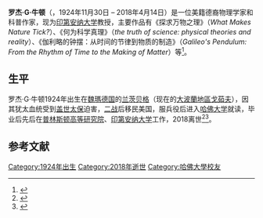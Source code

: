 '''罗杰·G·牛顿'''（{{lang-en|Roger G. Newton}}，1924年11月30日 – 2018年4月14日）是一位美籍德裔物理学家和科普作家，现为[[印第安纳大学|印第安纳大学]]教授，主要作品有《探求万物之理》（''What Makes Nature Tick?''）、《何为科学真理》（''the truth of science: physical theories and reality''）、《伽利略的钟摆：从时间的节律到物质的制造》（''Galileo's Pendulum: From the Rhythm of Time to the Making of Matter''）等<ref>{{cite web |title=罗杰·G·牛顿 - 读书 - 豆瓣搜索 |url=https://book.douban.com/subject_search?search_text=%E7%BD%97%E6%9D%B0%C2%B7G.%E7%89%9B%E9%A1%BF |website=book.douban.com}}</ref>。

==生平==
罗杰·G·牛顿1924年出生在[[魏瑪共和國|魏瑪德国]]的[[兰茨贝格|兰茨贝格]]（现在的[[大波蘭地區戈茹夫|大波蘭地區戈茹夫]]），因其犹太血统受到[[盖世太保|盖世太保]]迫害，[[二战|二战]]后移民美国，服兵役后进入[[哈佛大学|哈佛大学]]就读，毕业后先后在[[普林斯顿高等研究院|普林斯顿高等研究院]]、[[印第安纳大学|印第安纳大学]]工作，2018离世<ref name="encyclopedia">{{cite encyclopedia|title=Newton, Roger G. 1924- (Roger Gerhard Newton)|encyclopedia=Contemporary Authors, New Revision Series|year=2009|publisher=Gale|url=https://www.encyclopedia.com/arts/educational-magazines/newton-roger-g-1924-roger-gerhard-newton|access-date=2020-09-05|archive-date=2018-06-20|archive-url=https://web.archive.org/web/20180620153109/https://www.encyclopedia.com/arts/educational-magazines/newton-roger-g-1924-roger-gerhard-newton|dead-url=no}}</ref><ref name="papers">{{cite news|last1=Newton|first1=Roger G.|last2=Force|first2=Donald C.|title=Roger G. Newton papers, 1955-2003, bulk 1970-1990|url=http://webapp1.dlib.indiana.edu/findingaids/view?doc.view=entire_text&docId=InU-Ar-VAA4635|publisher=Indiana University|accessdate=2020-09-05|archive-date=2016-04-02|archive-url=https://web.archive.org/web/20160402091114/http://webapp1.dlib.indiana.edu/findingaids/view?doc.view=entire_text&docId=InU-Ar-VAA4635|dead-url=no}}</ref>。

== 参考文献 ==
{{reflist}}

{{authority control}}
{{DEFAULTSORT:Newton, Roger G.}}
[[Category:1924年出生|Category:1924年出生]]
[[Category:2018年逝世|Category:2018年逝世]]
[[Category:哈佛大學校友|Category:哈佛大學校友]]